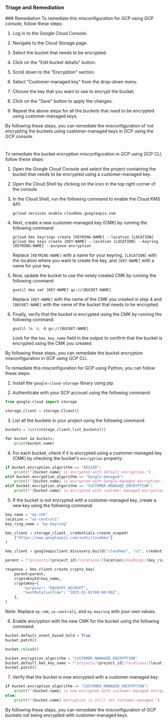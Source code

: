 
### Triage and Remediation
<Tabs>
<Tab title='Remediation'>
### Remediation

<AccordionGroup>
<Accordion title='Using Console' defaultOpen='true'>
To remediate this misconfiguration for GCP using GCP console, follow these steps:

1. Log in to the Google Cloud Console.

2. Navigate to the Cloud Storage page.

3. Select the bucket that needs to be encrypted.

4. Click on the "Edit bucket details" button.

5. Scroll down to the "Encryption" section.

6. Select "Customer-managed key" from the drop-down menu.

7. Choose the key that you want to use to encrypt the bucket.

8. Click on the "Save" button to apply the changes.

9. Repeat the above steps for all the buckets that need to be encrypted using customer-managed keys.

By following these steps, you can remediate the misconfiguration of not encrypting the buckets using customer-managed keys in GCP using the GCP console.

#
</Accordion>

<Accordion title='Using CLI'>
To remediate the bucket encryption misconfiguration in GCP using GCP CLI, follow these steps:

1. Open the Google Cloud Console and select the project containing the bucket that needs to be encrypted using a customer-managed key.

2. Open the Cloud Shell by clicking on the icon in the top right corner of the console.

3. In the Cloud Shell, run the following command to enable the Cloud KMS API:

   ```
   gcloud services enable cloudkms.googleapis.com
   ```

4. Next, create a new customer-managed key (CMK) by running the following command:

   ```
   gcloud kms keyrings create [KEYRING-NAME] --location [LOCATION]
   gcloud kms keys create [KEY-NAME] --location [LOCATION] --keyring [KEYRING-NAME] --purpose encryption
   ```

   Replace `[KEYRING-NAME]` with a name for your keyring, `[LOCATION]` with the location where you want to create the key, and `[KEY-NAME]` with a name for your key.

5. Now, update the bucket to use the newly created CMK by running the following command:

   ```
   gsutil kms set [KEY-NAME] gs://[BUCKET-NAME]
   ```

   Replace `[KEY-NAME]` with the name of the CMK you created in step 4 and `[BUCKET-NAME]` with the name of the bucket that needs to be encrypted.

6. Finally, verify that the bucket is encrypted using the CMK by running the following command:

   ```
   gsutil ls -L -b gs://[BUCKET-NAME]
   ```

   Look for the `kms_key_name` field in the output to confirm that the bucket is encrypted using the CMK you created.

By following these steps, you can remediate the bucket encryption misconfiguration in GCP using GCP CLI.
</Accordion>

<Accordion title='Using Python'>
To remediate this misconfiguration for GCP using Python, you can follow these steps:

1. Install the `google-cloud-storage` library using pip.

2. Authenticate with your GCP account using the following command:
```python
from google.cloud import storage

storage_client = storage.Client()
```

3. List all the buckets in your project using the following command:
```python
buckets = list(storage_client.list_buckets())

for bucket in buckets:
    print(bucket.name)
```

4. For each bucket, check if it is encrypted using a customer-managed key (CMK) by checking the bucket's `encryption` property:
```python
if bucket.encryption_algorithm == "AES256":
    print(f"{bucket.name} is encrypted with default encryption.")
elif bucket.encryption_algorithm == "Google-managed":
    print(f"{bucket.name} is encrypted with Google-managed encryption.")
elif bucket.encryption_algorithm == "CUSTOMER_MANAGED_ENCRYPTION":
    print(f"{bucket.name} is encrypted with customer-managed encryption.")
```

5. If the bucket is not encrypted with a customer-managed key, create a new key using the following command:
```python
key_name = "my-cmk"
location = "us-central1"
key_ring_name = "my-keyring"

kms_client = storage_client._credentials.create_scoped(
    ["https://www.googleapis.com/auth/cloudkms"]
)

kms_client = googleapiclient.discovery.build("cloudkms", "v1", credentials=kms_client)

parent = f"projects/{project_id}/locations/{location}/keyRings/{key_ring_name}"

response = kms_client.create_crypto_key(
    parent=parent,
    cryptoKeyId=key_name,
    cryptoKey={
        "purpose": "ENCRYPT_DECRYPT",
        "nextRotationTime": "2025-01-01T00:00:00Z",
    },
)
```
Note: Replace `my-cmk`, `us-central1`, and `my-keyring` with your own values.

6. Enable encryption with the new CMK for the bucket using the following command:
```python
bucket.default_event_based_hold = True
bucket.patch()

bucket.reload()

bucket.encryption_algorithm = "CUSTOMER_MANAGED_ENCRYPTION"
bucket.default_kms_key_name = f"projects/{project_id}/locations/{location}/keyRings/{key_ring_name}/cryptoKeys/{key_name}"
bucket.patch()
```

7. Verify that the bucket is now encrypted with a customer-managed key:
```python
if bucket.encryption_algorithm == "CUSTOMER_MANAGED_ENCRYPTION":
    print(f"{bucket.name} is now encrypted with customer-managed encryption.")
else:
    print(f"{bucket.name} encryption is still not customer-managed.")
```

By following these steps, you can remediate the misconfiguration of GCP buckets not being encrypted with customer-managed keys.
</Accordion>

</AccordionGroup>
</Tab>
</Tabs>
